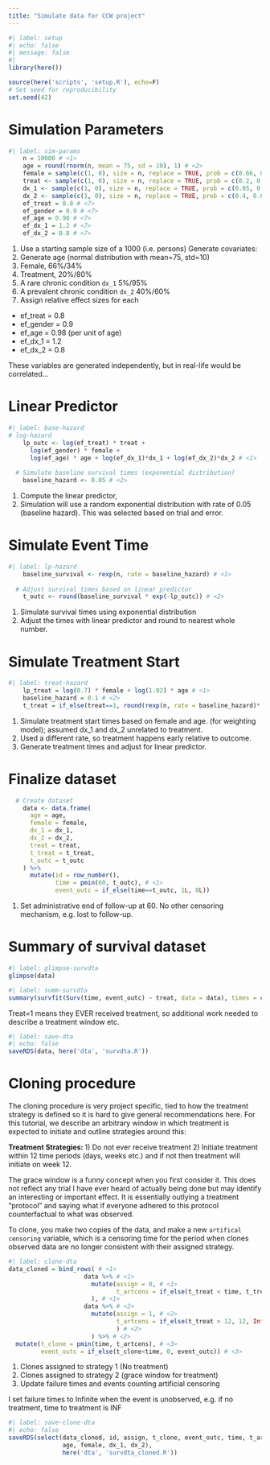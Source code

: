 ```yaml
---
title: "Simulate data for CCW project"
---
```


```r
#| label: setup
#| echo: false
#| message: false
#| 
library(here())

source(here('scripts', 'setup.R'), echo=F)
# Set seed for reproducibility
set.seed(42)
```

# Simulation Parameters {#sec-simparams} 

```r
#| label: sim-params
    n = 10000 # <1>
    age = round(rnorm(n, mean = 75, sd = 10), 1) # <2>
    female = sample(c(1, 0), size = n, replace = TRUE, prob = c(0.66, 0.34)) # <3>
    treat <- sample(c(1, 0), size = n, replace = TRUE, prob = c(0.2, 0.8)) # <4>
    dx_1 <- sample(c(1, 0), size = n, replace = TRUE, prob = c(0.05, 0.95)) # <5>
    dx_2 <- sample(c(1, 0), size = n, replace = TRUE, prob = c(0.4, 0.6)) # <6>
    ef_treat = 0.8 # <7>
    ef_gender = 0.9 # <7>
    ef_age = 0.98 # <7>
    ef_dx_1 = 1.2 # <7>
    ef_dx_2 = 0.8 # <7>
```

1.  Use a starting sample size of a 1000 (i.e. persons) Generate covariates:
2.  Generate age (normal distribution with mean=75, std=10)
3.  Female, 66%/34%
4.  Treatment, 20%/80%
5.  A rare chronic condition `dx_1` 5%/95%
6.  A prevalent chronic condition `dx_2` 40%/60%
7.  Assign relative effect sizes for each
  *  ef_treat = 0.8
  * ef_gender = 0.9
  * ef_age = 0.98 (per unit of age)
  * ef_dx_1 = 1.2
  *  ef_dx_2 = 0.8
  
::: callout-note
These variables are generated independently, but in real-life would be correlated...
:::

# Linear Predictor {#sec-linpred} 

```r
#| label: base-hazard
# log-hazard
    lp_outc <- log(ef_treat) * treat +
      log(ef_gender) * female +
      log(ef_age) * age + log(ef_dx_1)*dx_1 + log(ef_dx_2)*dx_2 # <1>
  
  # Simulate baseline survival times (exponential distribution)
    baseline_hazard <- 0.05 # <2>
```

1. Compute the linear predictor, 
2. Simulation will use a random exponential distribution with rate of 0.05 (baseline hazard). This was selected based on trial and error.  

# Simulate Event Time {#sec-etimes}

```r
#| label: lp-hazard
    baseline_survival <- rexp(n, rate = baseline_hazard) # <1>
    
  # Adjust survival times based on linear predictor
    t_outc <- round(baseline_survival * exp(-lp_outc)) # <2>
```

1.  Simulate survival times using exponential distribution
2.  Adjust the times with linear predictor and round to nearest whole number.

# Simulate Treatment Start {#sec-ttimes}

```r
#| label: treat-hazard
    lp_treat = log(0.7) * female + log(1.02) * age # <1>
    baseline_hazard = 0.1 # <2>
    t_treat = if_else(treat==1, round(rexp(n, rate = baseline_hazard)* exp(-lp_treat)), Inf) # <3>
```
1. Simulate treatment start times based on female and age. (for weighting model); assumed dx_1 and dx_2 unrelated to treatment.
2. Used a different rate, so treatment happens early relative to outcome.
3. Generate treatment times and adjust for linear predictor.  

# Finalize dataset {#sec-dta}

```r
  # Create dataset
    data <- data.frame(
      age = age,
      female = female,
      dx_1 = dx_1,
      dx_2 = dx_2,
      treat = treat, 
      t_treat = t_treat, 
      t_outc = t_outc 
    ) %>%
      mutate(id = row_number(),
             time = pmin(60, t_outc), # <1>
             event_outc = if_else(time==t_outc, 1L, 0L))
```
1. Set administrative end of follow-up at 60. No other censoring mechanism, e.g. lost to follow-up.   

# Summary of survival dataset {#sec-dta}

```r
#| label: glimpse-survdta
glimpse(data)
```

```r
#| label: summ-survdta
summary(survfit(Surv(time, event_outc) ~ treat, data = data), times = c(0, 12, 30, 60))
```

::: callout-note
Treat=1 means they EVER received treatment, so additional work needed to describe a treatment window etc.
:::

```r
#| label: save-dta
#| echo: false
saveRDS(data, here('dta', 'survdta.R'))
```

# Cloning procedure {#sec-cloning}

The cloning procedure is very project specific, tied to how the treatment strategy is defined so it is hard to give general recommendations here. For this tutorial, we describe an arbitrary window in which treatment is expected to initiate and outline strategies around this:

**Treatment Strategies: **
1) Do not ever receive treatment
2) Initiate treatment within 12 time periods (days, weeks etc.) and if not then treatment will initiate on week 12. 

::: callout-note
The grace window is a funny concept when you first consider it. This does not reflect any trial I have ever heard of actually being done but may identify an interesting or important effect. It is essentially outlying a treatment "protocol" and saying what if everyone adhered to this protocol counterfactual to what was observed.
:::

To clone, you make two copies of the data, and make a new `artifical censoring` variable, which is a censoring time for the period when clones observed data are no longer consistent with their assigned strategy.  

```r
#| label: clone-dta
data_cloned = bind_rows( # <1>
                     data %>% # <1>
                       mutate(assign = 0, # <1>
                              t_artcens = if_else(t_treat < time, t_treat, Inf) # <1>
                       ), # <1>
                     data %>% # <2>
                       mutate(assign = 1, # <2>
                              t_artcens = if_else(t_treat > 12, 12, Inf) # <2>
                              ) # <2>
                       ) %>% # <2>
  mutate(t_clone = pmin(time, t_artcens), # <3>
         event_outc = if_else(t_clone<time, 0, event_outc)) # <3>
```
1. Clones assigned to strategy 1 (No treatment)
2. Clones assigned to strategy 2 (grace window for treatment)
3. Update failure times and events counting  artificial censoring

::: callout-note
I set failure times to Infinite when the event is unobserved, e.g. if no treatment, time to treatment is INF
:::

```r
#| label: save-clone-dta
#| echo: false
saveRDS(select(data_cloned, id, assign, t_clone, event_outc, time, t_artcens, t_treat, treat, 
               age, female, dx_1, dx_2),
               here('dta', 'survdta_cloned.R'))
```